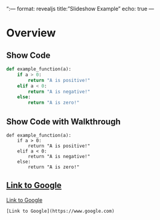 ":---
format: revealjs
title: "Slideshow Example"
echo: true
---

# Overview

## Show Code

```python
def example_function(a):
    if a > 0:
        return "A is positive!"
    elif a < 0:
        return "A is negative!"
    else:
        return "A is zero!"
```

## Show Code with Walkthrough

``` .python
def example_function(a):
    if a > 0:
        return "A is positive!"
    elif a < 0:
        return "A is negative!"
    else:
        return "A is zero!"
```

## [Link to Google](https://www.google.com)

[Link to Google](https://www.google.com)

`[Link to Google](https://www.google.com)`